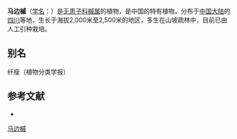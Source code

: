 {{Speciesbox
| name = 马边槭
| status = 
| status_system = 
| image =
| genus = Acer
| species = mapienense
| authority = Fang et Fang f.
}}

'''马边槭'''（[[学名|学名]]：{{lang|la|''Acer mapienense''}}）是[[无患子科|无患子科]][[槭属|槭属]]的植物，是中国的特有植物。分布于[[中国大陆|中国大陆]]的[[四川|四川]]等地，生长于海拔2,000米至2,500米的地区，多生在山坡疏林中，目前已由人工引种栽培。

== 别名 ==
纤瘦（植物分类学报）

== 参考文献 ==
<div class="references-small">
* {{cite web| url =http://www.bioinfo.cn/db05/KmzwSpecies.php?action=view&id=736| title =马边槭| work =《中国高等植物数据库全库》| publisher =中国科学院微生物研究所| author =昆明植物研究所| accessdate =2009-02-21| archive-date =2018-06-28| archive-url =https://web.archive.org/web/20180628204035/http://www.bioinfo.cn/db05/KmzwSpecies.php?action=view| dead-url =yes}}
</div>
{{Taxonbar|from=Q6658615}}

[[Category:枫属|马边槭]]


{{植物小作品}}